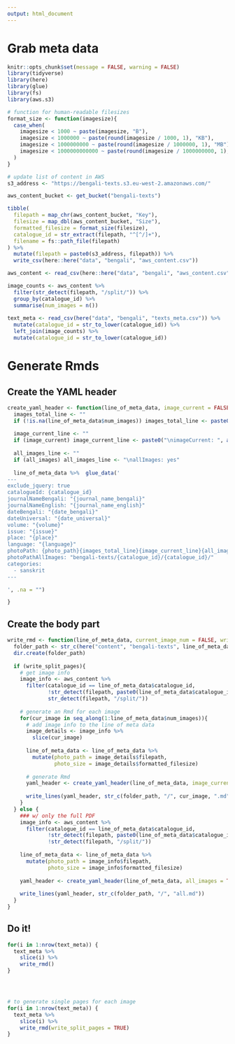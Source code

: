 ```yaml
---
output: html_document
---
```


# Grab meta data
```r
knitr::opts_chunk$set(message = FALSE, warning = FALSE)
library(tidyverse)
library(here)
library(glue)
library(fs)
library(aws.s3)

# function for human-readable filesizes
format_size <- function(imagesize){
  case_when(
    imagesize < 1000 ~ paste(imagesize, "B"),
    imagesize < 1000000 ~ paste(round(imagesize / 1000, 1), "KB"),
    imagesize < 1000000000 ~ paste(round(imagesize / 1000000, 1), "MB"),
    imagesize < 1000000000000 ~ paste(round(imagesize / 1000000000, 1), "GB"),
  )
}

# update list of content in AWS
s3_address <- "https://bengali-texts.s3.eu-west-2.amazonaws.com/"

aws_content_bucket <- get_bucket("bengali-texts") 

tibble(
  filepath = map_chr(aws_content_bucket, "Key"),
  filesize = map_dbl(aws_content_bucket, "Size"),
  formatted_filesize = format_size(filesize),
  catalogue_id = str_extract(filepath, "^[^/]+"),
  filename = fs::path_file(filepath)
) %>% 
  mutate(filepath = paste0(s3_address, filepath)) %>% 
  write_csv(here::here("data", "bengali", "aws_content.csv"))

aws_content <- read_csv(here::here("data", "bengali", "aws_content.csv"))

image_counts <- aws_content %>% 
  filter(str_detect(filepath, "/split/")) %>% 
  group_by(catalogue_id) %>% 
  summarise(num_images = n())
  
text_meta <- read_csv(here("data", "bengali", "texts_meta.csv")) %>% 
  mutate(catalogue_id = str_to_lower(catalogue_id)) %>% 
  left_join(image_counts) %>% 
  mutate(catalogue_id = str_to_lower(catalogue_id))

```

# Generate Rmds
## Create the YAML header
```r
create_yaml_header <- function(line_of_meta_data, image_current = FALSE, all_images = FALSE){
  images_total_line <- ""
  if (!is.na(line_of_meta_data$num_images)) images_total_line <- paste0("\nimagesTotal: ", as.character(line_of_meta_data$num_images))
  
  image_current_line <- ""
  if (image_current) image_current_line <- paste0("\nimageCurrent: ", as.character(image_current))
  
  all_images_line <- ""
  if (all_images) all_images_line <- "\nallImages: yes"
  
  line_of_meta_data %>%  glue_data('
---
exclude_jquery: true
catalogueId: {catalogue_id}
journalNameBengali: "{journal_name_bengali}"
journalNameEnglish: "{journal_name_english}"
dateBengali: "{date_bengali}" 
dateUniversal: "{date_universal}" 
volume: "{volume}"
issue: "{issue}"
place: "{place}"
language: "{language}"
photoPath: {photo_path}{images_total_line}{image_current_line}{all_images_line}
photoPathAllImages: "bengali-texts/{catalogue_id}/{catalogue_id}/"
categories:
  - sanskrit
---

', .na = "")

}

```

## Create the body part
```r
write_rmd <- function(line_of_meta_data, current_image_num = FALSE, write_split_pages = FALSE){
  folder_path <- str_c(here("content", "bengali-texts", line_of_meta_data$catalogue_id)) %>% str_to_lower()
  dir.create(folder_path)
  
  if (write_split_pages){
    # get image info
    image_info <- aws_content %>% 
      filter(catalogue_id == line_of_meta_data$catalogue_id, 
             !str_detect(filepath, paste0(line_of_meta_data$catalogue_id, "/$")),
             str_detect(filepath, "/split/"))
    
    # generate an Rmd for each image
    for(cur_image in seq_along(1:line_of_meta_data$num_images)){
      # add image info to the line of meta data
      image_details <- image_info %>% 
        slice(cur_image)
      
      line_of_meta_data <- line_of_meta_data %>% 
        mutate(photo_path = image_details$filepath,
               photo_size = image_details$formatted_filesize)
      
      # generate Rmd
      yaml_header <- create_yaml_header(line_of_meta_data, image_current = cur_image)
      
      write_lines(yaml_header, str_c(folder_path, "/", cur_image, ".md"))
    }
  } else {
    ### w/ only the full PDF
    image_info <- aws_content %>% 
      filter(catalogue_id == line_of_meta_data$catalogue_id, 
             !str_detect(filepath, paste0(line_of_meta_data$catalogue_id, "/$")),
             !str_detect(filepath, "/split/"))
    
    line_of_meta_data <- line_of_meta_data %>% 
      mutate(photo_path = image_info$filepath,
             photo_size = image_info$formatted_filesize)
    
    yaml_header <- create_yaml_header(line_of_meta_data, all_images = TRUE)
    
    write_lines(yaml_header, str_c(folder_path, "/", "all.md"))
  }
}

```


## Do it!

```r

for(i in 1:nrow(text_meta)) {
  text_meta %>% 
    slice(i) %>% 
    write_rmd()
}




# to generate single pages for each image
for(i in 1:nrow(text_meta)) {
  text_meta %>%
    slice(i) %>%
    write_rmd(write_split_pages = TRUE)
}

```

